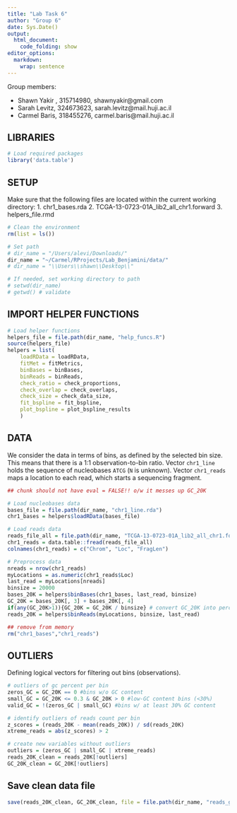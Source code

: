 ---
title: "Lab Task 6"
author: "Group 6"
date: Sys.Date()
output:
  html_document:
    code_folding: show
editor_options: 
  markdown: 
    wrap: sentence
---

Group members:

- Shawn Yakir , 315714980, shawnyakir@gmail.com
- Sarah Levitz, 324673623, sarah.levitz@mail.huji.ac.il
- Carmel Baris, 318455276, carmel.baris@mail.huji.ac.il 


## LIBRARIES
```{r libs}
# Load required packages
library('data.table')
```


## SETUP
Make sure that the following files are located within the current working directory:
 1. chr1_bases.rda
 2. TCGA-13-0723-01A_lib2_all_chr1.forward
 3. helpers_file.rmd
 

```{r paths}
# Clean the environment
rm(list = ls())

# Set path
# dir_name = "/Users/alevi/Downloads/"
dir_name = "~/Carmel/RProjects/Lab_Benjamini/data/"
# dir_name = "\\Users\\shawn\\Desktop\\"

# If needed, set working directory to path
# setwd(dir_name)
# getwd() # validate
```


## IMPORT HELPER FUNCTIONS
```{r helpers}
# Load helper functions
helpers_file = file.path(dir_name, "help_funcs.R")
source(helpers_file)
helpers = list(
    loadRData = loadRData,
    fitMet = fitMetrics,
    binBases = binBases,
    binReads = binReads,
    check_ratio = check_proportions,
    check_overlap = check_overlaps,
    check_size = check_data_size,
    fit_bspline = fit_bspline,
    plot_bspline = plot_bspline_results
    )
```


## DATA
We consider the data in terms of bins, as defined by the selected bin size. \n
This means that there is a 1:1 observation-to-bin ratio. \n
Vector `chr1_line` holds the sequence of nucleobases `ATCG` (`N` is unknown). \n
Vector `chr1_reads` maps a location to each read, which starts a sequencing fragment.

```{r load_dat}
## chunk should not have eval = FALSE!! o/w it messes up GC_20K

# Load nucleobases data
bases_file = file.path(dir_name, "chr1_line.rda")
chr1_bases = helpers$loadRData(bases_file)

# Load reads data
reads_file_all = file.path(dir_name, "TCGA-13-0723-01A_lib2_all_chr1.forward")
chr1_reads = data.table::fread(reads_file_all)
colnames(chr1_reads) = c("Chrom", "Loc", "FragLen")

# Preprocess data
nreads = nrow(chr1_reads)
myLocations = as.numeric(chr1_reads$Loc)
last_read = myLocations[nreads]
binsize = 20000
bases_20K = helpers$binBases(chr1_bases, last_read, binsize)
GC_20K = bases_20K[, 3] + bases_20K[, 4]
if(any(GC_20K>1)){GC_20K = GC_20K / binsize} # convert GC_20K into percentages
reads_20K = helpers$binReads(myLocations, binsize, last_read)

## remove from memory
rm("chr1_bases","chr1_reads")

```


## OUTLIERS
Defining logical vectors for filtering out bins (observations).

```{r outliers}

# outliers of gc percent per bin
zeros_GC = GC_20K == 0 #bins w/o GC content
small_GC = GC_20K <= 0.3 & GC_20K > 0 #low-GC content bins (<30%)
valid_GC = !(zeros_GC | small_GC) #bins w/ at least 30% GC content

# identify outliers of reads count per bin
z_scores = (reads_20K - mean(reads_20K)) / sd(reads_20K)
xtreme_reads = abs(z_scores) > 2

# create new variables without outliers
outliers = (zeros_GC | small_GC | xtreme_reads)
reads_20K_clean = reads_20K[!outliers]
GC_20K_clean = GC_20K[!outliers]

```

## Save clean data file
```{r reads_gc}
save(reads_20K_clean, GC_20K_clean, file = file.path(dir_name, "reads_gc_20K_cln.rda"))
```

